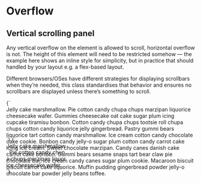 
<Meta title="Utilities/Overflow" />

# Overflow

## Vertical scrolling panel

Any vertical overflow on the element is allowed to scroll, horizontal overflow is not. The height of this element will need to be restricted somehow — the example here shows an inline style for simplicity, but in practice that should handled by your layout e.g. a flex-based layout.

Different browsers/OSes have different strategies for displaying scrollbars when they’re needed, this class standardises that behavior and ensures no scrollbars are displayed unless there’s something to scroll.

<Canvas>
  <Story name="Overflow--y">
    {`
      <div class="u-overflow--y u-bg--brand-2" style="height: 5rem">
        Jelly cake marshmallow. Pie cotton candy chupa chups marzipan liquorice cheesecake wafer. Gummies cheesecake oat cake sugar plum icing cupcake tiramisu bonbon. Cotton candy chupa chups tootsie roll chupa chups cotton candy liquorice jelly gingerbread. Pastry gummi bears liquorice tart cotton candy marshmallow. Ice cream cotton candy chocolate cake cookie. Bonbon candy jelly-o sugar plum cotton candy carrot cake icing ice cream. Sweet chocolate marzipan. Candy canes danish cake carrot cake bonbon. Gummi bears sesame snaps tart bear claw pie chocolate bar. Ice cream candy canes sugar plum cookie. Macaroon biscuit biscuit carrot cake liquorice. Muffin pudding gingerbread powder jelly-o chocolate bar powder jelly beans toffee.
      </div>
    `}
  </Story>
</Canvas>

<Canvas>
  <Story name="Overflow--x">
    {`
      <div class="u-overflow--x u-bg--brand-2" style="width: 10rem">
        Jelly&nbsp;cake&nbsp;marshmallow.&nbsp;Pie&nbsp;cotton&nbsp;candy&nbsp;chupa&nbsp;chups&nbsp;marzipan&nbsp;liquorice&nbsp;cheesecake&nbsp;wafer.
      </div>
    `}
  </Story>
</Canvas>
